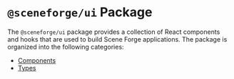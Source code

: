 
<Meta title="@sceneforge|ui" />

# `@sceneforge/ui` Package

The `@sceneforge/ui` package provides a collection of React components and
hooks that are used to build Scene Forge applications. The package is
organized into the following categories:

- [Components](?path=/docs/sceneforge-ui-components--documentation)
- [Types](?path=/docs/sceneforge-ui-types--documentation)
